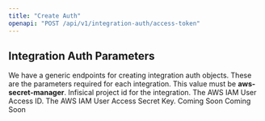 ```yaml
---
title: "Create Auth"
openapi: "POST /api/v1/integration-auth/access-token"
---
```


## Integration Auth Parameters

We have a generic endpoints for creating integration auth objects. These are the parameters required for each integration.
<Tabs>
  <Tab title="AWS Secrets manager">
    <ParamField body="integration" type="string" initialValue="aws-secret-manager" required>
				This value must be **aws-secret-manager**.
		</ParamField>
    <ParamField body="workspaceId" type="string" required>
				Infisical project id for the integration.
		</ParamField>
    <ParamField body="accessId" type="string" required>
				The AWS IAM User Access ID.
		</ParamField>
    <ParamField body="accessToken" type="string" required>
				The AWS IAM User Access Secret Key.
		</ParamField>
  </Tab>
  <Tab title="GCP Secrets manager">
    Coming Soon
  </Tab>
  <Tab title="Heroku">
				Coming Soon
  </Tab>
</Tabs>
